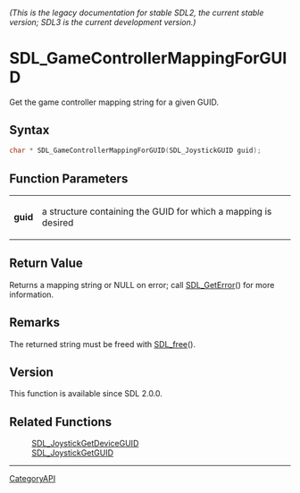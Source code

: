 ====== (This is the legacy documentation for stable SDL2, the current stable version; SDL3 is the current development version.) ======
= SDL_GameControllerMappingForGUID =

Get the game controller mapping string for a given GUID.

== Syntax ==

<syntaxhighlight lang='c'>
char * SDL_GameControllerMappingForGUID(SDL_JoystickGUID guid);
</syntaxhighlight>

== Function Parameters ==

{|
|'''guid'''
|a structure containing the GUID for which a mapping is desired
|}

== Return Value ==

Returns a mapping string or NULL on error; call [[SDL_GetError]]() for more
information.

== Remarks ==

The returned string must be freed with [[SDL_free]]().

== Version ==

This function is available since SDL 2.0.0.

== Related Functions ==

:[[SDL_JoystickGetDeviceGUID]]
:[[SDL_JoystickGetGUID]]

----
[[CategoryAPI]]


